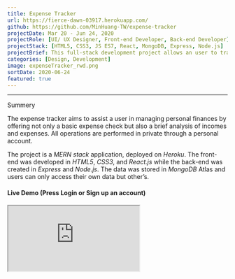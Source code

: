 ```yaml
---
title: Expense Tracker
url: https://fierce-dawn-03917.herokuapp.com/
github: https://github.com/MinHuang-TW/expense-tracker
projectDate: Mar 20 - Jun 24, 2020
projectRole: [UI/ UX Designer, Front-end Developer, Back-end Developer]
projectStack: [HTML5, CSS3, JS ES7, React, MongoDB, Express, Node.js]
projectBrief: This full-stack development project allows an user to track personal incomes and expenses either from a big-picture perspective or in rich details.
categories: [Design, Development]
image: expenseTracker_rwd.png
sortDate: 2020-06-24
featured: true
---
```



---

<div class='iframe-container'>
<div>
<TitleAnchored top='0'>Summery</TitleAnchored>

The expense tracker aims to assist a user in managing personal finances by offering not only a basic expense check but also a brief analysis of incomes and expenses. All operations are performed in private through a personal account.

The project is a _MERN stack_ application, deployed on _Heroku_. The front-end was developed in _HTML5_, _CSS3_, and _React.js_ while the back-end was created in _Express_ and _Node.js_. The data was stored in _MongoDB_ Atlas and users can only access their own data but other’s.

<h4>
  Live Demo 
  <span>(Press Login or Sign up an account)</span> 
  <BsArrowRight />
</h4>
</div>

<iframe src='https://fierce-dawn-03917.herokuapp.com/login' />
</div>

---

<TitleAnchored>User Story</TitleAnchored>

After login, the user can access the following key features:

- Add/ Edit/ Delete a transaction: The user can create a new income or expense transaction which can be deleted or modified after the creation.

- Check recent transactions: The user will see all transactions took place in the last three days and the sum of income, expense and balance in the personal dashboard.

- Check history transactions: The user can also check the list of previous transactions along with the sum and ratio of income and expense in a day, a week, a month and a year.

- Get an overview of incomes and expenses: All transactions of the user are accumulated to the daily, weekly and monthly total sum and visualized as a histogram. The user then gets a better understanding of the weekly, monthly and yearly fluctuation of incomes and expenses.

<div class='figure-container'>

![User stories illustrated with a flow chart](./expenseTracker_flowChart.png)

</div>
<div class='figure-container'>

![Main screens](./expenseTracker_keyFrames.png)
![Wireframe](./expenseTracker_userFlow.png)

</div>

<TitleAnchored>Interface Design</TitleAnchored>

The visual style of this project was inspired by Andrew Tanchuk's concept, <a href="https://dribbble.com/shots/5271124-Personal-Budget-App?utm_source=Pinterest_Shot&utm_campaign=andrewtanchuk&utm_content=Personal%20Budget%20App&utm_medium=Social_Share#shot-description" target="_blank" rel="noopener noreferrer">**Personal Budget App**</a>. Then, a design system was formulated based on the same philosophy such as the color theme and the flat design. Next, the wireframe of screens was elevated to high-fidelity interface design by applying the design system.

<div class='figure-container'>

![Design system](./expenseTracker_designSystem.png)

</div>
<div class='figure-container'>

![Visual design of screens](./expenseTracker_visualDesign.png)

</div>

<TitleAnchored top="0">Web Development</TitleAnchored>

The project is a _MERN_ stack application, deployed on _Heroku_. Since personal financial records are sensitive information, it is necessary to keep personal data in private. Therefore, user authentication was required and verified with _JSON Web Token (JWT)_. By doing so, a user can login and log out with a personal account.

<ul class='paragraph'>

- Front-end

The front-end was built with responsive modern technologies (_HTML5_, _CSS3_, _React.js_) and complimentary by a front-end library, _Material-UI_. The data analysis was achieved by visualizing transaction data with _D3.js_. Besides, _React-spring_ was utilized to add lively animations to the react application.

- Back-end

A _REST API_ for the project was created with _Express_, _Node.js_ while the data was stored in _MongoDB_ Atlas, a NoSQL and document-oriented database in the cloud. Then, a user can perform _CRUD_ operations through this API such as create, read, update, and delete data.

</ul>

<div class='figure-container gif-container'>
  <figure>
    <img src={addNew} alt="add new transaction" />
    <figcaption>Adding and edit a transaction</figcaption>
  </figure>
  <figure>
    <img src={checkSummery} alt="check summery of transactions" />
    <figcaption>Check record and summery of the day, week, etc.</figcaption>
  </figure>
</div>
